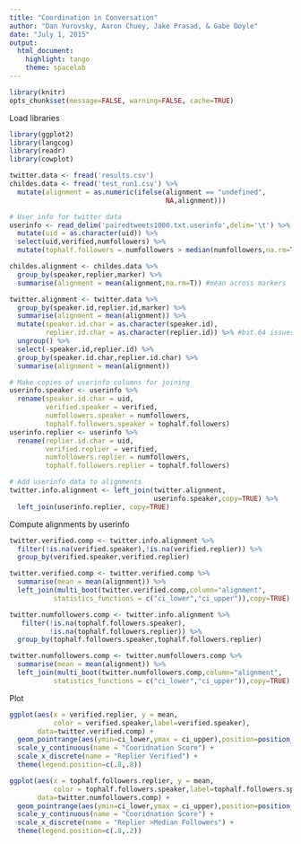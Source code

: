 ```yaml
---
title: "Coordination in Conversation"
author: "Dan Yurovsky, Aaron Chuey, Jake Prasad, & Gabe Doyle"
date: "July 1, 2015"
output:
  html_document:
    highlight: tango
    theme: spacelab
---
```

```r
library(knitr)
opts_chunk$set(message=FALSE, warning=FALSE, cache=TRUE)
```

Load libraries
```r
library(ggplot2)
library(langcog)
library(readr)
library(cowplot)
```

```r
twitter.data <- fread('results.csv') 
childes.data <- fread('test_run1.csv') %>%
  mutate(alignment = as.numeric(ifelse(alignment == "undefined",
                                       NA,alignment)))

# User info for twitter data
userinfo <- read_delim('pairedtweets1000.txt.userinfo',delim='\t') %>%
  mutate(uid = as.character(uid)) %>%
  select(uid,verified,numfollowers) %>%
  mutate(tophalf.followers = numfollowers > median(numfollowers,na.rm=T))
```

```r
childes.alignment <- childes.data %>%
  group_by(speaker,replier,marker) %>%
  summarise(alignment = mean(alignment,na.rm=T)) #mean across markers

twitter.alignment <- twitter.data %>%
  group_by(speaker.id,replier.id,marker) %>%
  summarise(alignment = mean(alignment)) %>%
  mutate(speaker.id.char = as.character(speaker.id),
         replier.id.char = as.character(replier.id)) %>% #bit.64 issues
  ungroup() %>%
  select(-speaker.id,replier.id) %>%
  group_by(speaker.id.char,replier.id.char) %>%
  summarise(alignment = mean(alignment))

# Make copies of userinfo columns for joining
userinfo.speaker <- userinfo %>%
  rename(speaker.id.char = uid,
         verified.speaker = verified,
         numfollowers.speaker = numfollowers,
         tophalf.followers.speaker = tophalf.followers)
userinfo.replier <- userinfo %>%
  rename(replier.id.char = uid,
         verified.replier = verified,
         numfollowers.replier = numfollowers,
         tophalf.followers.replier = tophalf.followers)

# Add userinfo data to alignments 
twitter.info.alignment <- left_join(twitter.alignment,
                                    userinfo.speaker,copy=TRUE) %>%
  left_join(userinfo.replier, copy=TRUE)
```

Compute alignments by userinfo
```r
twitter.verified.comp <- twitter.info.alignment %>%
  filter(!is.na(verified.speaker),!is.na(verified.replier)) %>%
  group_by(verified.speaker,verified.replier) 

twitter.verified.comp <- twitter.verified.comp %>%
  summarise(mean = mean(alignment)) %>%
  left_join(multi_boot(twitter.verified.comp,column="alignment",
           statistics_functions = c("ci_lower","ci_upper")),copy=TRUE)

twitter.numfollowers.comp <- twitter.info.alignment %>%
   filter(!is.na(tophalf.followers.speaker),
          !is.na(tophalf.followers.replier)) %>%
  group_by(tophalf.followers.speaker,tophalf.followers.replier)

twitter.numfollowers.comp <- twitter.numfollowers.comp %>%
  summarise(mean = mean(alignment)) %>%
  left_join(multi_boot(twitter.numfollowers.comp,column="alignment",
           statistics_functions = c("ci_lower","ci_upper")),copy=TRUE)
```

Plot
```r
ggplot(aes(x = verified.replier, y = mean, 
           color = verified.speaker,label=verified.speaker),
       data=twitter.verified.comp) +
  geom_pointrange(aes(ymin=ci_lower,ymax = ci_upper),position=position_dodge(.5)) +
  scale_y_continuous(name = "Cooridnation Score") +
  scale_x_discrete(name = "Replier Verified") +
  theme(legend.position=c(.8,.8))

ggplot(aes(x = tophalf.followers.replier, y = mean, 
           color = tophalf.followers.speaker,label=tophalf.followers.speaker),
       data=twitter.numfollowers.comp) +
  geom_pointrange(aes(ymin=ci_lower,ymax = ci_upper),position=position_dodge(.5)) +
  scale_y_continuous(name = "Cooridnation Score") +
  scale_x_discrete(name = "Replier >Median Followers") +
  theme(legend.position=c(.8,.2))
```
